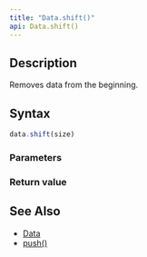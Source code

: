 ```yaml
---
title: "Data.shift()"
api: Data.shift()
---
```


## Description

Removes data from the beginning.

## Syntax

``` js
data.shift(size)
```

### Parameters

<Parameters/>

### Return value

<ReturnValue/>

## See Also

* [Data](/reference/api/Data)
* [push()](/reference/api/Data/push)
